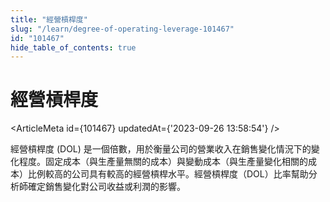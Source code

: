 ```yaml
---
title: "經營槓桿度"
slug: "/learn/degree-of-operating-leverage-101467"
id: "101467"
hide_table_of_contents: true
---
```



# 經營槓桿度

<ArticleMeta id={101467} updatedAt={'2023-09-26 13:58:54'} />
<div className='border-solid border-b border-t-0 my-4 border-[var(--ifm-color-gray-300)]' />

經營槓桿度 (DOL) 是一個倍數，用於衡量公司的營業收入在銷售變化情況下的變化程度。固定成本（與生產量無關的成本）與變動成本（與生產量變化相關的成本）比例較高的公司具有較高的經營槓桿水平。經營槓桿度（DOL）比率幫助分析師確定銷售變化對公司收益或利潤的影響。
